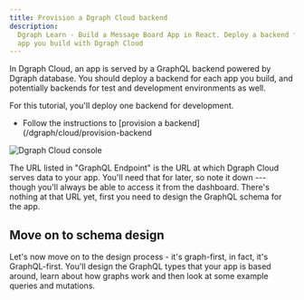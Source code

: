 ```yaml
---
title: Provision a Dgraph Cloud backend
description:
  Dgraph Learn - Build a Message Board App in React. Deploy a backend for each
  app you build with Dgraph Cloud
---
```



<DgraphWIP />

In Dgraph Cloud, an app is served by a GraphQL backend powered by Dgraph
database. You should deploy a backend for each app you build, and potentially
backends for test and development environments as well.

For this tutorial, you'll deploy one backend for development.

- Follow the instructions to [provision a
  backend](/dgraph/cloud/provision-backend

![Dgraph Cloud console](/images/dgraph/cloud/backend-live.png)

The URL listed in "GraphQL Endpoint" is the URL at which Dgraph Cloud serves
data to your app. You'll need that for later, so note it down --- though you'll
always be able to access it from the dashboard. There's nothing at that URL yet,
first you need to design the GraphQL schema for the app.

## Move on to schema design

Let's now move on to the design process - it's graph-first, in fact, it's
GraphQL-first. You'll design the GraphQL types that your app is based around,
learn about how graphs work and then look at some example queries and mutations.
